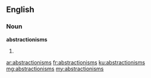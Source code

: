 ==English==

===Noun===
'''abstractionisms'''

# {{plural of|abstractionism}}

[[ar:abstractionisms]]
[[fr:abstractionisms]]
[[ku:abstractionisms]]
[[mg:abstractionisms]]
[[my:abstractionisms]]